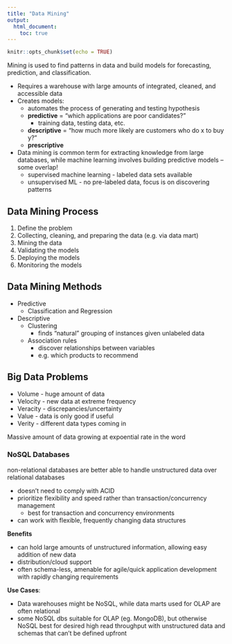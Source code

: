 ```yaml
---
title: "Data Mining"
output: 
  html_document:
    toc: true
---
```


```r
knitr::opts_chunk$set(echo = TRUE)
```

Mining is used to find patterns in data and build models for forecasting, prediction, and classification. 

* Requires a warehouse with large amounts of integrated, cleaned, and accessible data
* Creates models:
  * automates the process of generating and testing hypothesis
  * **predictive** = "which applications are poor candidates?"
    * training data, testing data, etc. 
  * **descriptive** = "how much more likely are customers who do x to buy y?"
  * **prescriptive**
* Data mining is common term for extracting knowledge from large databases, while machine learning involves building predictive models -- some overlap!
  * supervised machine learning - labeled data sets available 
  * unsupervised ML - no pre-labeled data, focus is on discovering patterns
  
## Data Mining Process

1. Define the problem
2. Collecting, cleaning, and preparing the data (e.g. via data mart)
3. Mining the data
4. Validating the models
5. Deploying the models
6. Monitoring the models

## Data Mining Methods

* Predictive
  * Classification and Regression
* Descriptive
  * Clustering
    * finds "natural" grouping of instances given   unlabeled data
  * Association rules
    * discover relationships between variables
    * e.g. which products to recommend
    
## Big Data Problems

* Volume - huge amount of data
* Velocity - new data at extreme frequency
* Veracity - discrepancies/uncertainty
* Value - data is only good if useful
* Verity - different data types coming in 

Massive amount of data growing at expoential rate in the word 

### NoSQL Databases

non-relational databases are better able to handle unstructured data over relational databases 

* doesn't need to comply with ACID
* prioritize flexibility and speed rather than transaction/concurrency management
  * best for transaction and concurrency environments
* can work with flexible, frequently changing data structures

**Benefits**

* can hold large amounts of unstructured information, allowing easy addition of new data
* distribution/cloud support
* often schema-less, amenable for agile/quick application development with rapidly changing requirements

**Use Cases**: 

* Data warehouses might be NoSQL, while data marts used for OLAP are often relational 
* some NoSQL dbs suitable for OLAP (eg. MongoDB), but otherwise NoSQL best for desired high read throughput with unstructured data and schemas that can't be defined upfront





